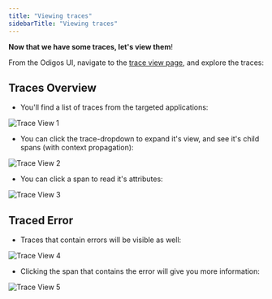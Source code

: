 ```yaml
---
title: "Viewing traces"
sidebarTitle: "Viewing traces"
---
```


**Now that we have some traces, let's view them**!

From the Odigos UI, navigate to the [trace view page](http://localhost:3000/trace-view), and explore the traces:

## Traces Overview

- You'll find a list of traces from the targeted applications:

<Frame>
  <img src="/images/ui_trace_view_1.png" alt="Trace View 1" />
</Frame>

- You can click the trace-dropdown to expand it's view, and see it's child spans (with context propagation):

<Frame>
  <img src="/images/ui_trace_view_2.png" alt="Trace View 2" />
</Frame>

- You can click a span to read it's attributes:

<Frame>
  <img src="/images/ui_trace_view_3.png" alt="Trace View 3" />
</Frame>

## Traced Error

- Traces that contain errors will be visible as well:

<Frame>
  <img src="/images/ui_trace_view_4.png" alt="Trace View 4" />
</Frame>

- Clicking the span that contains the error will give you more information:

<Frame>
  <img src="/images/ui_trace_view_5.png" alt="Trace View 5" />
</Frame>
